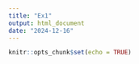 ```yaml
---
title: "Ex1"
output: html_document
date: "2024-12-16"
---
```


```r
knitr::opts_chunk$set(echo = TRUE)
```


